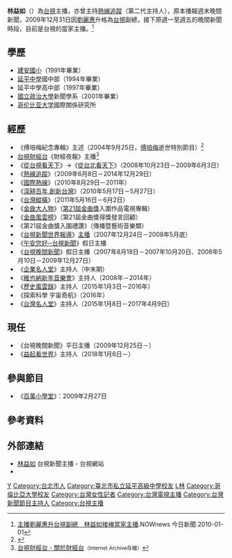 {{blpsources|time=2018-12-18T03:23:50+00:00}}
{{主播資訊
| 主播頭銜     = 台視《[[台視晚間新聞|台視晚間新聞]]》主播
| 主播姓名     = 林益如
| 主播英文名字 = Zoe Lin
| 主播出生年分 = 
| 主播出生日期 = {{birth_date_and_age|1978|10|27}}
| 主播逝世年分 = 
| 主播逝世日期 = 
| 主播照片檔案 =
| 主播照片尺寸 =
| 主播照片圖說 =
| 暱稱         = 
| 綽號         = 
| 國籍         = {{ROC}}
| 籍貫         = 
| 出生地       = {{TWN}}
| 逝世地       = 
| 最高學歷     = {{flagicon|USA}}[[哥倫比亞大學|哥倫比亞大學]]國際關係碩士
| 星座         = [[天蠍座|天蠍座]]
| 血型         = B型
| 身高         = 165cm
| 體重         = 
| 婚姻狀況     = 已婚
| 配偶         = 
| 信仰宗教     = 
| 官方網站     = http://www.facebook.com/pages/lin-yi-ru/183168825070
| 備註         = 
}}
'''林益如'''（{{bd|1978年|10月27日|}}）為[[台視|台視]]主播，亦曾主持[[熱線追蹤|熱線追蹤]]（第二代主持人），原本播報週末晚間新聞，2009年12月31日因[[劉麗惠_(臺灣媒體人)|劉麗惠]]升格為[[台視|台視]]副總，接下原週一至週五的晚間新聞時段，目前是台視的當家主播。<ref>[http://www.nownews.com/2010/01/01/91-2553277.htm 主播劉麗惠升台視副總　林益如接棒當家主播].NOWnews 今日新聞.2010-01-01{{dead link}}</ref>

==學歷==
*[[臺北市立建安國民小學|建安國小]]（1991年畢業）
*[[臺北市私立延平高級中學|延平中學]]國中部（1994年畢業）
*延平中學高中部（1997年畢業）
*[[國立政治大學|國立政治大學]]新聞學系（2001年畢業）
*[[哥伦比亚大学|哥伦比亚大学]]國際關係研究所

==經歷==
*《傅培梅紀念專輯》主述（2004年9月25日，[[傅培梅|傅培梅]]逝世特別節目）<ref>{{Cite web |url=https://www.youtube.com/watch?v=hoIP60Vi8Vo |title=YouTube台視官方頻道 《傅培梅紀念專輯》完整版 |access-date=2018-09-02 |archive-date=2020-04-15 |archive-url=https://web.archive.org/web/20200415144935/https://www.youtube.com/watch?v=hoIP60Vi8Vo |dead-url=no }}</ref>
*[[台視財經台|台視財經台]]《財經夜報》主播<ref>[https://web.archive.org/web/20070914194711/http://www.ttv.com.tw/Finance/about/default.asp 台視財經台 - 關於財經台]{{zh-tw}}<small>（Internet Archive存檔）</small></ref>
*《[[從台視看天下|從台視看天下]]》→《[[從台北看天下|從台北看天下]]》（2008年10月23日－2009年6月3日）
*《[[熱線追蹤|熱線追蹤]]》（2009年6月8日－2014年12月29日）
*《[[國際熱線|國際熱線]]》（2010年8月29日－2011年）
*《[[深耕百年_創新台灣|深耕百年 創新台灣]]》（2010年5月17日－5月27日）
*《[[台灣縱橫|台灣縱橫]]》（2011年5月16日－6月2日）
*《[[金曲大人物|金曲大人物]]》（[[第21屆金曲獎|第21屆金曲獎]]入圍作品電視專輯）
*《[[金曲風雲榜|金曲風雲榜]]》（第21屆金曲獎得獎發言回顧）
*《第21屆金曲獎入圍禮讚》（傳播暨藝術音樂類）
*《[[台視新聞世界報導|台視新聞世界報導]]》[[新聞主播|主播]]（2007年12月24日－2008年5月底）
*《[[午安您好─台視新聞|午安您好─台視新聞]]》假日主播
*《[[台視晚間新聞|台視晚間新聞]]》假日主播（2007年8月18日－2007年10月20日、2008年5月10日－2009年12月27日）
*《[[企業名人堂|企業名人堂]]》主持人（中末期）
*《[[維也納新年音樂會|維也納新年音樂會]]》主持人（2008年－2014年）
*《[[歷史風雲錄|歷史風雲錄]]》主持人（2015年1月3日－2016年）
*《探索科學 宇宙奇航》（2016年）
*《[[台灣名人堂|台灣名人堂]]》主持人（2015年1月8日－2017年4月9日）

==現任==
*《台視晚間新聞》平日主播（2009年12月25日－）
*《[[益起看世界|益起看世界]]》主持人（2018年1月6日－）

==參與節目==
*《[[百萬小學堂|百萬小學堂]]》：2009年2月27日

==參考資料==
{{reflist}}

==外部連結==
*[https://www.ttv.com.tw/news/anchor/default.asp?PID=4 林益如] {{Wayback|url=https://www.ttv.com.tw/news/anchor/default.asp?PID=4 |date=20200729055504 }}台視新聞主播 - 台視網站
*{{Facebook|林益如-183168825070/}}

{{start box}}
{{s-before|[[劉麗惠_(臺灣媒體人)|劉麗惠]]|2007年12月24日─2009年12月24日}}
{{s-title|《[[台視晚間新聞|台視晚間新聞]]》[[新聞主播|主播]]|2009年12月25日─至今 
}}
{{s-after| |  }}
{{end box}}
{{DEFAULTSORT:L}}
[[Category:林姓|Y]]
[[Category:台北市人|Category:台北市人]]
[[Category:臺北市私立延平高級中學校友|Category:臺北市私立延平高級中學校友]]
[[Category:國立政治大學傳播學院校友|L林]]
[[Category:哥倫比亞大學校友|Category:哥倫比亞大學校友]]
[[Category:台灣女性記者|Category:台灣女性記者]]
[[Category:台灣電視主播|Category:台灣電視主播]]
[[Category:台灣新聞節目主持人|Category:台灣新聞節目主持人]]
[[Category:台視主播|Category:台視主播]]